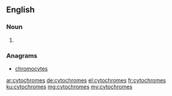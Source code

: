 ==English==

===Noun===
{{head|en}}

# {{plural of|cytochrome}}

===Anagrams===
* [[chromocytes#English|chromocytes]]

[[ar:cytochromes]]
[[de:cytochromes]]
[[el:cytochromes]]
[[fr:cytochromes]]
[[ku:cytochromes]]
[[mg:cytochromes]]
[[my:cytochromes]]